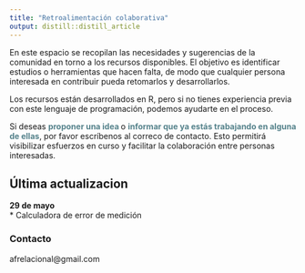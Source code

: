 ```yaml
---
title: "Retroalimentación colaborativa"
output: distill::distill_article
---
```


En este espacio se recopilan las necesidades y sugerencias de la comunidad en torno a los recursos disponibles. El objetivo es identificar estudios o herramientas que hacen falta, de modo que cualquier persona interesada en contribuir pueda retomarlos y desarrollarlos.

Los recursos están desarrollados en R, pero si no tienes experiencia previa con este lenguaje de programación, podemos ayudarte en el proceso.

Si deseas **<span style="color:#55828B">proponer una idea </span>** o **<span style="color:#55828B">informar que ya estás trabajando en alguna de ellas</span>**, por favor escríbenos al correco de contacto. Esto permitirá visibilizar esfuerzos en curso y facilitar la colaboración entre personas interesadas.

## Última actualizacion
**29 de mayo**    
* Calculadora de error de medición        




### Contacto
afrelacional@gmail.com
